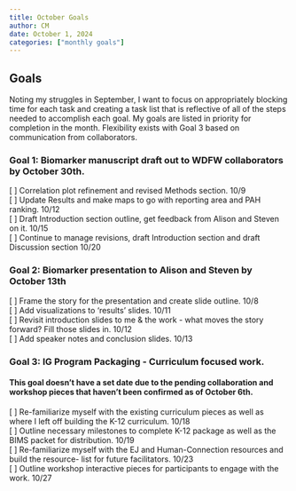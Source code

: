 ```yaml
---
title: October Goals
author: CM
date: October 1, 2024
categories: ["monthly goals"]
---
```


## Goals

Noting my struggles in September, I want to focus on appropriately blocking time for each task and creating a task list that is reflective of all of the steps needed to accomplish each goal. My goals are listed in priority for completion in the month. Flexibility exists with Goal 3 based on communication from collaborators.

### Goal 1: Biomarker manuscript draft out to WDFW collaborators by October 30th.

\[ \] Correlation plot refinement and revised Methods section. 10/9\
\[ \] Update Results and make maps to go with reporting area and PAH ranking. 10/12\
\[ \] Draft Introduction section outline, get feedback from Alison and Steven on it. 10/15\
\[ \] Continue to manage revisions, draft Introduction section and draft Discussion section 10/20\

### Goal 2: Biomarker presentation to Alison and Steven by October 13th

\[ \] Frame the story for the presentation and create slide outline. 10/8\
\[ \] Add visualizations to 'results' slides.  10/11\
\[ \] Revisit introduction slides to me & the work - what moves the story forward? Fill those slides in. 10/12\
\[ \] Add speaker notes and conclusion slides. 10/13\

### Goal 3: IG Program Packaging - Curriculum focused work.
#### This goal doesn't have a set date due to the pending collaboration and workshop pieces that haven't been confirmed as of October 6th.\


\[ \] Re-familiarize myself with the existing curriculum pieces as well as where I left off building the K-12 curriculum.  10/18\
\[ \] Outline necessary milestones to complete K-12 package as well as the BIMS packet for distribution. 10/19\
\[ \] Re-familiarize myself with the EJ and Human-Connection resources and build the resource- list for future facilitators. 10/23\
\[ \] Outline workshop interactive pieces for participants to engage with the work. 10/27\

